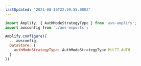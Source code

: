 ```yaml
---
lastUpdated: '2021-08-16T22:59:55.000Z'
---
```

```js
import Amplify, { AuthModeStrategyType } from 'aws-amplify';
import awsconfig from './aws-exports'; 

Amplify.configure({
  ...awsconfig,
  DataStore: {
    authModeStrategyType: AuthModeStrategyType.MULTI_AUTH
  }
})
```
